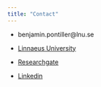 ```yaml
---
title: "Contact"
---
```


- benjamin.pontiller@lnu.se</p>

- [Linnaeus University](https://lnu.se/en/staff/benjamin.pontiller/)</p>

- [Researchgate](https://www.researchgate.net/profile/Benjamin_Pontiller)</p>

- [Linkedin](https://www.linkedin.com/in/benjamin-pontiller-11087b108/)</p>

